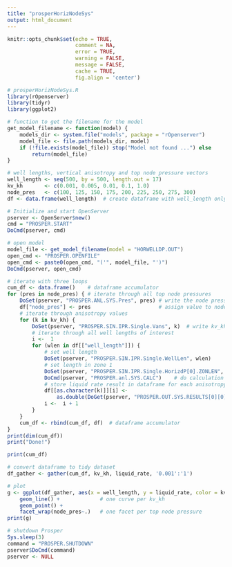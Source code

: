 ```yaml
---
title: "prosperHorizNodeSys"
output: html_document
---
```


```r
knitr::opts_chunk$set(echo = TRUE, 
                      comment = NA, 
                      error = TRUE, 
                      warning = FALSE, 
                      message = FALSE, 
                      cache = TRUE,
                      fig.align = 'center')
```

```r
# prosperHorizNodeSys.R
library(rOpenserver)
library(tidyr)
library(ggplot2)

# function to get the filename for the model
get_model_filename <- function(model) {
    models_dir <- system.file("models", package = "rOpenserver")
    model_file <- file.path(models_dir, model)
    if (!file.exists(model_file)) stop("Model not found ...") else
        return(model_file)
}
```

```r
# well lengths, vertical anisotropy and top node pressure vectors
well_length <- seq(500, by = 500, length.out = 17)
kv_kh       <- c(0.001, 0.005, 0.01, 0.1, 1.0)
node_pres   <- c(100, 125, 150, 175, 200, 225, 250, 275, 300)
df <- data.frame(well_length)  # create dataframe with well_length only
```


```r
# Initialize and start OpenServer
pserver <- OpenServer$new()
cmd = "PROSPER.START"
DoCmd(pserver, cmd)

# open model
model_file <- get_model_filename(model = "HORWELLDP.OUT")
open_cmd <- "PROSPER.OPENFILE"
open_cmd <- paste0(open_cmd, "('", model_file, "')")
DoCmd(pserver, open_cmd)
```


```r
# iterate with three loops
cum_df <- data.frame()    # dataframe accumulator
for (pres in node_pres) { # iterate through all top node pressures
    DoSet(pserver, "PROSPER.ANL.SYS.Pres", pres) # write the node pressure
    df["node_pres"] <- pres                      # assign value to node_pres
    # iterate through anisotropy values
    for (k in kv_kh) {
        DoSet(pserver, "PROSPER.SIN.IPR.Single.Vans", k)  # write kv_kh to model
        # iterate through all well lengths of interest
        i <-  1
        for (wlen in df[["well_length"]]) {
            # set well length
            DoSet(pserver, "PROSPER.SIN.IPR.Single.WellLen", wlen)
            # set length in zone 1
            DoSet(pserver, "PROSPER.SIN.IPR.Single.HorizdP[0].ZONLEN", wlen)
            DoCmd(pserver, "PROSPER.anl.SYS.CALC")    # do calculation
            # store liquid rate result in dataframe for each anisotropy scenario
            df[[as.character(k)]][i] <-
                as.double(DoGet(pserver, "PROSPER.OUT.SYS.RESULTS[0][0][0].SOL.LIQRATE"))
            i <-  i + 1
        }
    }
    cum_df <- rbind(cum_df, df)  # dataframe accumulator
}
print(dim(cum_df))
print("Done!")
```


```r
print(cum_df)
```


```r
# convert dataframe to tidy dataset
df_gather <- gather(cum_df, kv_kh, liquid_rate, '0.001':'1')

# plot
g <- ggplot(df_gather, aes(x = well_length, y = liquid_rate, color = kv_kh)) +
    geom_line() +             # one curve per kv_kh
    geom_point() +
    facet_wrap(node_pres~.)   # one facet per top node pressure
print(g)
```

```r
# shutdown Prosper
Sys.sleep(3)
command = "PROSPER.SHUTDOWN"
pserver$DoCmd(command)
pserver <- NULL
```

